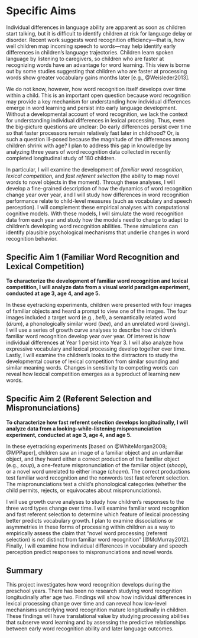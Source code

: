 Specific Aims
=============

Individual differences in language ability are apparent as soon as
children start talking, but it is difficult to identify children at risk
for language delay or disorder. Recent work suggests word recognition
efficiency—that is, how well children map incoming speech to words—may
help identify early differences in children’s language trajectories.
Children learn spoken language by listening to caregivers, so children
who are faster at recognizing words have an advantage for word learning.
This view is borne out by some studies suggesting that children who are
faster at processing words show greater vocabulary gains months later
[e.g., @Weisleder2013].

We do not know, however, how word recognition itself develops over time
within a child. This is an important open question because word
recognition may provide a key mechanism for understanding how individual
differences emerge in word learning and persist into early language
development. Without a developmental account of word recognition, we
lack the context for understanding individual differences in lexical
processing. Thus, even the big-picture questions are unclear: Do early
differences persist over time so that faster processors remain
relatively fast later in childhood? Or, is such a question ill-posed
because the magnitude of the differences among children shrink with age?
I plan to address this gap in knowledge by analyzing three years of word
recognition data collected in recently completed longitudinal study of
180 children.

In particular, I will examine the development of *familiar word
recognition*, *lexical competition,* and *fast referent selection* (the
ability to map novel words to novel objects in the moment). Through
these analyses, I will develop a fine-grained description of how the
dynamics of word recognition change year over year, and I will study how
differences in word recognition performance relate to child-level
measures (such as vocabulary and speech perception). I will complement
these empirical analyses with computational cognitive models. With these
models, I will simulate the word recognition data from each year and
study how the models need to change to adapt to children’s developing
word recognition abilities. These simulations can identify plausible
psychological mechanisms that underlie changes in word recognition
behavior.

Specific Aim 1 (Familiar Word Recognition and Lexical Competition)
------------------------------------------------------------------

**To characterize the development of familiar word recognition and
lexical competition, I will analyze data from a visual world paradigm
experiment, conducted at age 3, age 4, and age 5.**

In these eyetracking experiments, children were presented with four
images of familiar objects and heard a prompt to view one of the images.
The four images included a target word (e.g., *bell*), a semantically
related word (*drum*), a phonologically similar word (*bee*), and an
unrelated word (*swing*). I will use a series of growth curve analyses
to describe how children’s familiar word recognition develop year over
year. Of interest is how individual differences at Year 1 persist into
Year 3. I will also analyze how expressive vocabulary and lexical
processing develop together over time. Lastly, I will examine the
children’s looks to the distractors to study the developmental course of
lexical competition from similar sounding and similar meaning words.
Changes in sensitivity to competing words can reveal how lexical
competition emerges as a byproduct of learning new words.

Specific Aim 2 (Referent Selection and Mispronunciations)
---------------------------------------------------------

**To characterize how fast referent selection develops longitudinally, I
will analyze data from a looking-while-listening mispronunciation
experiment, conducted at age 3, age 4, and age 5.**

In these eyetracking experiments [based on @WhiteMorgan2008;
@MPPaper], children saw an image of a familiar object and an unfamiliar
object, and they heard either a correct production of the familiar
object (e.g., *soup*), a one-feature mispronunciation of the familiar
object (*shoop*), or a novel word unrelated to either image (*cheem*).
The correct productions test familiar word recognition and the nonwords
test fast referent selection. The mispronunciations test a child’s
phonological categories (whether the child permits, rejects, or
equivocates about mispronunciations).

I will use growth curve analyses to study how children’s responses to
the three word types change over time. I will examine familiar word
recognition and fast referent selection to determine which feature of
lexical processing better predicts vocabulary growth. I plan to examine
dissociations or asymmetries in these forms of processing within
children as a way to empirically assess the claim that "novel word
processing (referent selection) is not distinct from familiar word
recognition" [@McMurray2012]. Finally, I will examine how individual
differences in vocabulary and speech perception predict responses to
mispronunciations and novel words.

Summary
-------

This project investigates how word recognition develops during the
preschool years. There has been no research studying word recognition
longitudinally after age two. Findings will show how individual
differences in lexical processing change over time and can reveal how
low-level mechanisms underlying word recognition mature longitudinally
in children. These findings will have translational value by studying
processing abilities that subserve word learning and by assessing the
predictive relationships between early word recognition ability and
later language outcomes.
